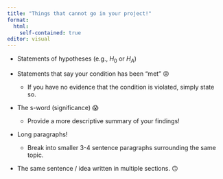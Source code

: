 ```yaml
---
title: "Things that cannot go in your project!"
format: 
  html: 
    self-contained: true
editor: visual
---
```


-   Statements of hypotheses (e.g., $H_0$ or $H_A$)

-   Statements that say your condition has been "met" 😡

    -   If you have no evidence that the condition is violated, simply state so.

-   The s-word (significance) 😱

    -   Provide a more descriptive summary of your findings!

-   Long paragraphs!

    -   Break into smaller 3-4 sentence paragraphs surrounding the same topic.

-   The same sentence / idea written in multiple sections. 🙃
